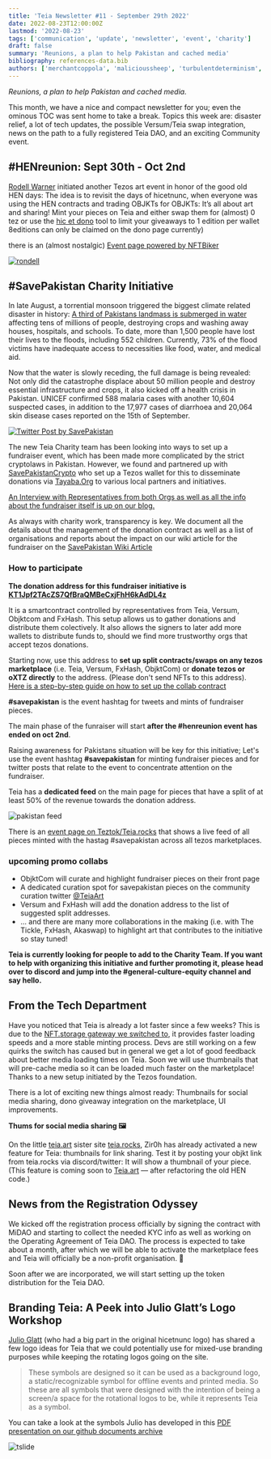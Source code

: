```yaml
---
title: 'Teia Newsletter #11 - September 29th 2022'
date: 2022-08-23T12:00:00Z
lastmod: '2022-08-23'
tags: ['communication', 'update', 'newsletter', 'event', 'charity']
draft: false
summary: 'Reunions, a plan to help Pakistan and cached media'
bibliography: references-data.bib
authors: ['merchantcoppola', 'malicioussheep', 'turbulentdeterminism', 'carolyn']
---
```


_Reunions, a plan to help Pakistan and cached media._

This month, we have a nice and compact newsletter for you; even the ominous TOC was sent home to take a break. Topics this week are: disaster relief, a lot of tech updates, the possible Versum/Teia swap integration, news on the path to a fully registered Teia DAO, and an exciting Community event.

## #HENreunion: Sept 30th - Oct 2nd

[Rodell Warner](https://twitter.com/rodellwarner) initiated another Tezos art event in honor of the good old HEN days: The idea is to revisit the days of hicetnunc, when everyone was using the HEN contracts and trading OBJKTs for OBJKTs: It’s all about art and sharing!
Mint your pieces on Teia and either swap them for (almost) 0 tez or use the [hic et dono](https://dono.xtz.tools/) tool to limit your giveaways to 1 edition per wallet 8editions can only be claimed on the dono page currently)

there is an (almost nostalgic) [Event page powered by NFTBiker](https://nftbiker.xyz/event?name=henreunion&sort=date)

[![rondell](https://user-images.githubusercontent.com/97635650/193139675-fd1749d1-5a7d-4b4f-85e2-04d298e79e5b.JPG)](https://twitter.com/rodellwarner/status/1573704668949217281?s=20&t=1UehsuBiRW4V6oBSdd8BRg)

## #SavePakistan Charity Initiative

In late August, a torrential monsoon triggered the biggest climate related disaster in history: [A third of Pakistans landmass is submerged in water](https://www.esa.int/ESA_Multimedia/Images/2022/09/Pakistan_inundated) affecting tens of millions of people, destroying crops and washing away houses, hospitals, and schools. To date, more than 1,500 people have lost their lives to the floods, including 552 children. Currently, 73% of the flood victims have inadequate access to necessities like food, water, and medical aid.

Now that the water is slowly receding, the full damage is being revealed: Not only did the catastrophe displace about 50 million people and destroy essential infrastructure and crops, it also kicked off a health crisis in Pakistan. UNICEF confirmed 588 malaria cases with another 10,604 suspected cases, in addition to the 17,977 cases of diarrhoea and 20,064 skin disease cases reported on the 15th of September.

[![Twitter Post by SavePakistan](https://user-images.githubusercontent.com/97635650/193138942-312d2c6e-9ff7-4cdd-8286-b9c2b033a458.JPG)](https://twitter.com/Savepakistanorg/status/1575379859060187136)


The new Teia Charity team has been looking into ways to set up a fundraiser event, which has been made more complicated by the strict cryptolaws in Pakistan. However, we found and partnered up with [SavePakistanCrypto](https://savepakistan.org/) who set up a Tezos wallet for this to disseminate donations via [Tayaba.Org](https://tayaba.org/about-us/) to various local partners and initiatives.

 [An Interview with Representatives from both Orgs  as well as all the info about the fundraiser itself is up on our blog.](https://blog.teia.art/blog/savepakistan-announcement)

As always with charity work, transparency is key. We document all the details about the management of the donation contract as well as a list of organisations and reports about the impact on our wiki article for the fundraiser on the [SavePakistan Wiki Article](https://github.com/teia-community/teia-docs/wiki/Pakistan-Fundraiser)

### How to participate

**The donation address for this fundraiser initiative is [KT1Jpf2TAcZS7QfBraQMBeCxjFhH6kAdDL4z](https://tzkt.io/KT1Jpf2TAcZS7QfBraQMBeCxjFhH6kAdDL4z/operations/)**

It is a smartcontract controlled by representatives from Teia, Versum, Objktcom and FxHash. This setup allows us to gather donations and distribute them colectively. It also allows the signers to later add more wallets to distribute funds to, should we find more trustworthy orgs that accept tezos donations.

Starting now, use this address to **set up split contracts/swaps on any tezos marketplace** (i.e. Teia, Versum, FxHash, ObjktCom) or **donate tezos or oXTZ directly** to the address. (Please don't send NFTs to this address). [Here is a step-by-step guide on how to set up the collab contract](https://github.com/teia-community/teia-docs/wiki/Pakistan-Fundraiser#how-to-set-up-a-split-contract-for-the-fundraiser)

**#savepakistan** is the event hashtag for tweets and mints of fundraiser pieces.

The main phase of the funraiser will start **after the #henreunion event has ended on oct 2nd**.

Raising awareness for Pakistans situation will be key for this initiative; Let's use the event hashtag **#savepakistan** for minting fundraiser pieces and for twitter posts that relate to the event to concentrate attention on the fundraiser.

Teia has a **dedicated feed** on the main page for pieces that have a split of at least 50% of the revenue towards the donation address.

![pakistan feed](https://user-images.githubusercontent.com/97635650/193125136-c1c1693f-e96a-4a74-8880-7b7ac09f61f2.JPG)

There is an [event page on Teztok/Teia.rocks](https://savepakistan.teia.rocks/) that shows a live feed of all pieces minted with the hastag #savepakistan across all tezos marketplaces.


### upcoming promo collabs

- ObjktCom will curate and highlight fundraiser pieces on their front page
- A dedicated curation spot for savepakistan pieces on the community curation twitter [@TeiaArt](https://twitter.com/TeiaArt)
- Versum and FxHash will add the donation address to the list of suggested split addresses.
- ... and there are many more collaborations in the making (i.e. with The Tickle, FxHash, Akaswap) to highlight art that contributes to the initiative so stay tuned!

**Teia is currently looking for people to add to the Charity Team. If you want to help with organizing this initiative and further promoting it, please head over to discord and jump into the #general-culture-equity channel and say hello.** 

## From the Tech Department

Have you noticed that Teia is already a lot faster since a few weeks? This is due to the [NFT.storage gateway we switched to](https://blog.teia.art/blog/teia-newsletter-010#moving-from-infura-to-nftstorage), it provides faster loading speeds and a more stable minting process. Devs are still working on a few quirks the switch has caused but in general we get a lot of good feedback about better media loading times on Teia. Soon we will use thumbnails that will pre-cache media so it can be loaded much faster on the marketplace! Thanks to a new setup initiated by the Tezos foundation.

There is a lot of exciting new things almost ready: Thumbnails for social media sharing, dono giveaway integration on the marketplace, UI improvements.

**Thums for social media sharing 🖼**

On the little [teia.art](http://teia.art) sister site [teia.rocks](http://teia.rocks), Zir0h has already activated a new feature for Teia: thumbnails for link sharing. Test it by posting your objkt link from teia.rocks via discord/twitter: It will show a thumbnail of your piece. (This feature is coming soon to [Teia.art](http://Teia.art) — after refactoring the old HEN code.)

## News from the Registration Odyssey

We kicked off the registration process officially by signing the contract with MiDAO and starting to collect the needed KYC info as well as working on the Operating Agreement of Teia DAO. The process is expected to take about a month, after which we will be able to activate the marketplace fees and Teia will officially be a non-profit organisation. 🎊

Soon after we are incorporated, we will start setting up the token distribution for the Teia DAO. 

## Branding Teia: A Peek into Julio Glatt’s Logo Workshop

[Julio Glatt](https://twitter.com/JulioGlatt) (who had a big part in the original hicetnunc logo) has shared a few logo ideas for Teia that we could potentially use for mixed-use branding purposes while keeping the rotating logos going on the site.

> These symbols are designed so it can be used as a background logo, a static/recognizable symbol for offline events and printed media. So these are all symbols that were designed with the intention of being a screen/a space for the rotational logos to be, while it represents Teia as a symbol.
> 

You can take a look at the symbols Julio has developed in this [PDF presentation on our github documents archive](https://github.com/teia-community/teia-docs/blob/main/DocumentArchive/TEIA_-_LOGOS_-_PRESENTATION_-_Julio_Glatt-1.pdf)

![tslide](https://user-images.githubusercontent.com/97635650/193139263-ae6bfc56-d9b5-4135-950b-482dda13d88e.JPG)
